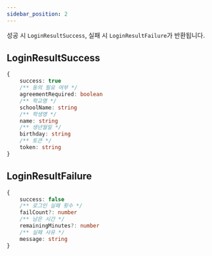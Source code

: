 ```yaml
---
sidebar_position: 2
---
```


성공 시 `LoginResultSuccess`, 실패 시 `LoginResultFailure`가 반환됩니다.

## LoginResultSuccess
```ts
{
    success: true
    /** 동의 필요 여부 */
    agreementRequired: boolean
    /** 학교명 */
    schoolName: string
    /** 학생명 */
    name: string
    /** 생년월일 */
    birthday: string
    /** 토큰 */
    token: string
}
```

## LoginResultFailure
```ts
{
    success: false
    /** 로그인 실패 횟수 */
    failCount?: number
    /** 남은 시간 */
    remainingMinutes?: number
    /** 실패 사유 */
    message: string
}
```

